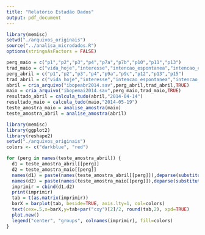 ```yaml
---
title: "Relatório Estadão Dados"
output: pdf_document
---
```


```r
library(memisc)
setwd("./arquivos_originais")
source("../analisa_microdados.R")
options(stringsAsFactors = FALSE)

perg_maio = c("p1","p2","p3","p4","p7a","p7b","p10","p11","p13")
trad_maio = c("vida_hoje","interesse","intencao_espontanea","intencao_estimulada","2turno_aecio","2turno_campos","avaliacao_governo","aprova_dilma","desejo_mudanca")
perg_abril = c("p1","p2","p3","p4","p9a","p9c","p12","p13","p15")
trad_abril = c("vida_hoje","interesse","intencao_espontanea","intencao_estimulada","2turno_aecio","2turno_campos","avaliacao_governo","aprova_dilma","desejo_mudanca")
abril = cria_arquivo("ibopeabr2014.sav",perg_abril,trad_abril,TRUE)
maio = cria_arquivo("ibopemai2014.sav",perg_maio,trad_maio,TRUE)
resultado_abril = calcula_tudo(abril,"2014-04-14")
resultado_maio = calcula_tudo(maio,"2014-05-19")
teste_amostra_maio = analise_amostra(maio)
teste_amostra_abril = analise_amostra(abril)
```

```r
library(memisc)
library(ggplot2)
library(reshape2)
setwd("./arquivos_originais")
colors <- c("darkblue", "red")

for (perg in names(teste_amostra_abril)) {
  d1 = teste_amostra_abril[[perg]]
  d2 = teste_amostra_maio[[perg]]
  names(d1) = paste(names(teste_amostra_abril[[perg]]),deparse(substitute(abril)),sep='_')
  names(d2) = paste(names(teste_amostra_maio[[perg]]),deparse(substitute(maio)),sep='_')
  imprimir = cbind(d1,d2)
  print(imprimir)
  tab = t(as.matrix(imprimir))
  barX = barplot(tab, beside=TRUE, axis.lty=1, col=colors)
  text(cex=.5,x=barX,y=tab+par("cxy")[2]/2, round(tab,2), xpd=TRUE)
  plot.new()
  legend("center", "groups", colnames(imprimir), fill=colors)
}

```
